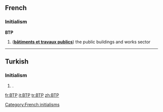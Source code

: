 ==French==
===Initialism===
'''BTP''' {{m}}

# ('''[[bâtiments et travaux publics]]''') the public buildings and works sector

[[Category:French initialisms]]

----

==Turkish==

===Initialism===
{{tr-initialism}}

# {{politics|lang=tr}} {{initialism of|Bağımsız Türkiye Partisi|lang=tr|nodot=1}} {{gloss|Independent Turkey Party}}.

[[fr:BTP]]
[[it:BTP]]
[[tr:BTP]]
[[zh:BTP]]
